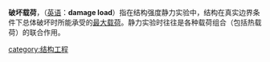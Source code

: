 {{Unreferenced|time=2019-03-30T11:55:52+00:00}}
'''破坏载荷'''，（[[英语|英语]]：'''damage load'''）指在结构强度静力实验中，结构在真实边界条件下总体破坏时所能承受的[[最大载荷|最大载荷]]。静力实验时往往是各种载荷组合（包括热载荷）的联合作用。

[[category:结构工程|category:结构工程]]